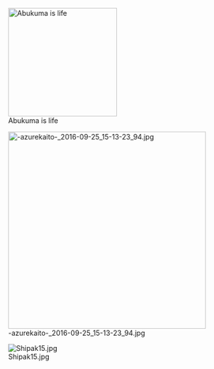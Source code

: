 [[File:Abukuma_kaito.jpg|thumb|220px|right|Abukuma is life]]

[[File:-azurekaito-_2016-09-25_15-13-23_94.jpg|thumb|left|400px]]





















[[File:Shipak15.jpg|left]]
